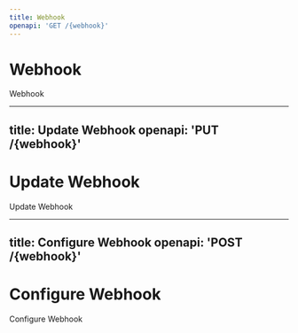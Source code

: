 ```yaml
---
title: Webhook
openapi: 'GET /{webhook}'
---
```


# Webhook

Webhook

---
title: Update Webhook
openapi: 'PUT /{webhook}'
---

# Update Webhook

Update Webhook

---
title: Configure Webhook
openapi: 'POST /{webhook}'
---

# Configure Webhook

Configure Webhook

